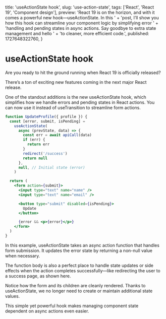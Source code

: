   title: 'useActionState hook',
  slug: 'use-action-state',
  tags: ['React', 'React 19', 'Component design'],
  preview:
    'React 19 is on the horizon, and with it comes a powerful new hook—useActionState. In this ' +
    'post, I’ll show you how this hook can streamline your component logic by simplifying error ' +
    'handling and pending states in async actions. Say goodbye to extra state management and hello ' +
    'to cleaner, more efficient code.',
  published: 1727648322760,
}

# useActionState hook

Are you ready to hit the ground running when React 19 is officially released?

There’s a ton of exciting new features coming in the next major React release.

One of the standout additions is the new useActionState hook, which simplifies how we handle errors and pending states in React actions. You can now use it instead of useTransition to streamline form actions.

```jsx
function UpdateProfile({ profile }) {
  const [error, submit, isPending] =
    useActionState(
      async (prevState, data) => {
        const err = await apiCall(data)
        if (err) {
          return err
        }
        redirect('/success')
        return null
      },
      null, // Initial state (error)
    )

  return (
    <form action={submit}>
      <input type="text" name="name" />
      <input type="text" name="email" />

      <button type="submit" disabled={isPending}>
        Update
      </button>

      {error && <p>{error}</p>}
    </form>
  )
}
```

In this example, useActionState takes an async action function that handles form submission. It updates the error state by returning a non-null value when necessary.

The function body is also a perfect place to handle state updates or side effects when the action completes successfully—like redirecting the user to a success page, as shown here.

Notice how the form and its children are cleanly rendered. Thanks to useActionState, we no longer need to create or maintain additional state values.

This simple yet powerful hook makes managing component state dependent on async actions even easier.
